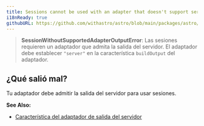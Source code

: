 ```yaml
---
title: Sessions cannot be used with an adapter that doesn't support server output.
i18nReady: true
githubURL: https://github.com/withastro/astro/blob/main/packages/astro/src/core/errors/errors-data.ts
---
```


> **SessionWithoutSupportedAdapterOutputError**: Las sesiones requieren un adaptador que admita la salida del servidor. El adaptador debe establecer `"server"` en la característica `buildOutput` del adaptador.

## ¿Qué salió mal?
Tu adaptador debe admitir la salida del servidor para usar sesiones.

**See Also:**
-  [Característica del adaptador de salida del servidor](/es/reference/adapter-reference/#construyendo-un-adaptador)